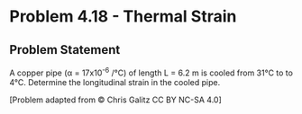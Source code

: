 # Problem 4.18 - Thermal Strain {.unnumbered}

## Problem Statement
A copper pipe (α = 17x10<sup>-6</sup> /°C) of length L = 6.2 m is cooled from 31°C to to 4°C. Determine the longitudinal strain in the cooled pipe.

\[Problem adapted from © Chris Galitz CC BY NC-SA 4.0\]